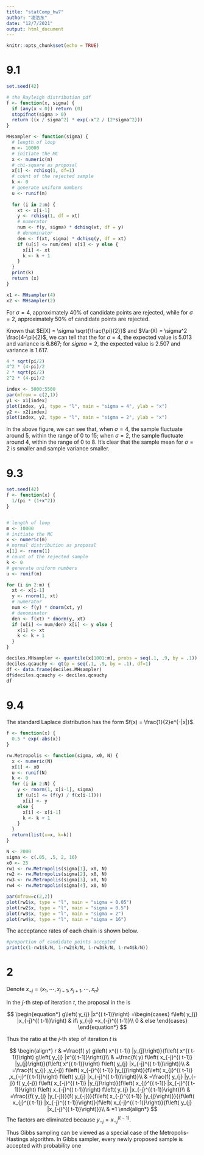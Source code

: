 ```yaml
---
title: "statComp_hw7"
author: "凌浩东"
date: "12/7/2021"
output: html_document
---
```


```r
knitr::opts_chunk$set(echo = TRUE)
```


# 9.1
```r
set.seed(42)

# the Rayleigh distribution pdf
f <- function(x, sigma) {
  if (any(x < 0)) return (0)
  stopifnot(sigma > 0)
  return ((x / sigma^2) * exp(-x^2 / (2*sigma^2)))
}

MHsampler <- function(sigma) {
  # length of loop
  m <- 10000
  # initiate the MC
  x <- numeric(m)
  # chi-square as proposal
  x[1] <- rchisq(1, df=1)
  # count of the rejected sample
  k <- 0
  # generate uniform numbers
  u <- runif(m)
  
  for (i in 2:m) {
    xt <- x[i-1]
    y <- rchisq(1, df = xt)
    # numerator
    num <- f(y, sigma) * dchisq(xt, df = y)
    # denominator
    den <- f(xt, sigma) * dchisq(y, df = xt)
    if (u[i] <= num/den) x[i] <- y else {
      x[i] <- xt
      k <- k + 1
    }
  }
  print(k)
  return (x)
}

x1 <- MHsampler(4)
x2 <- MHsampler(2)
```

For $\sigma = 4$, approximately 40% of candidate points are rejected, 
while for $\sigma = 2$, approximately 50% of candidate points are rejected.

Known that $E[X] = \sigma \sqrt{\frac{\pi}{2}}$ 
and $Var(X) = \sigma^2 \frac{4-\pi}{2}$,
we can tell that the for $\sigma = 4$, the expected value is 5.013 and 
variance is 6.867;
for $sigma = 2$, the expected value is 2.507 and 
variance is 1.617.

```r
4 * sqrt(pi/2)
4^2 * (4-pi)/2
2 * sqrt(pi/2)
2^2 * (4-pi)/2
```

``` r
index <- 5000:5500
par(mfrow = c(2,1))
y1 <- x1[index]
plot(index, y1, type = "l", main = "sigma = 4", ylab = "x")
y2 <- x2[index]
plot(index, y2, type = "l", main = "sigma = 2", ylab = "x")
```

In the above figure, we can see that,
when $\sigma = 4$, the sample fluctuate around 5, within the range of 0 to 15;
when $\sigma = 2$, the sample fluctuate around 4, within the range of 0 to 8.
It's clear that the sample mean for $\sigma = 2$
is smaller and sample variance smaller.

# 9.3
```r
set.seed(42)
f <- function(x) {
  1/(pi * (1+x^2))
}


# length of loop
m <- 10000
# initiate the MC
x <- numeric(m)
# normal distribution as proposal
x[1] <- rnorm(1)
# count of the rejected sample
k <- 0
# generate uniform numbers
u <- runif(m)

for (i in 2:m) {
  xt <- x[i-1]
  y <- rnorm(1, xt)
  # numerator
  num <- f(y) * dnorm(xt, y)
  # denominator
  den <- f(xt) * dnorm(y, xt)
  if (u[i] <= num/den) x[i] <- y else {
    x[i] <- xt
    k <- k + 1
  }
}

deciles.MHsampler <- quantile(x[1001:m], probs = seq(.1, .9, by = .1))
deciles.qcauchy <- qt(p = seq(.1, .9, by = .1), df=1)
df <- data.frame(deciles.MHsampler)
df$deciles.qcauchy <- deciles.qcauchy
df
```

# 9.4

The standard Laplace distribution has the form $f(x) = \frac{1}{2}e^{-|x|}$.

```r
f <- function(x) {
  0.5 * exp(-abs(x))
}

rw.Metropolis <- function(sigma, x0, N) {
  x <- numeric(N)
  x[1] <- x0
  u <- runif(N)
  k <- 0
  for (i in 2:N) {
    y <- rnorm(1, x[i-1], sigma)
    if (u[i] <= (f(y) / f(x[i-1])))
      x[i] <- y 
    else {
      x[i] <- x[i-1]
      k <- k + 1
    }
  }
  return(list(x=x, k=k))
}

N <- 2000
sigma <- c(.05, .5, 2, 16)
x0 <- 25
rw1 <- rw.Metropolis(sigma[1], x0, N)
rw2 <- rw.Metropolis(sigma[2], x0, N)
rw3 <- rw.Metropolis(sigma[3], x0, N)
rw4 <- rw.Metropolis(sigma[4], x0, N)

par(mfrow=c(2,2))
plot(rw1$x, type = "l", main = "sigma = 0.05")
plot(rw2$x, type = "l", main = "sigma = 0.5")
plot(rw3$x, type = "l", main = "sigma = 2")
plot(rw4$x, type = "l", main = "sigma = 16")
```

The acceptance rates of each chain is shown below.
``` r
#proportion of candidate points accepted
print(c(1-rw1$k/N, 1-rw2$k/N, 1-rw3$k/N, 1-rw4$k/N))
```

# 2
Denote $\displaystyle x_{-j} =( x_{1} ,\cdots ,x_{j-1} ,x_{j+1} ,\cdots ,x_{n})$

In the $\displaystyle j$-th step of iteration $\displaystyle t$, the proposal in the is 

$$
\begin{equation*}
g\left( y_{j} |x^{( t-1)}\right) =\begin{cases}
f\left( y_{j} |x_{-j}^{( t-1)}\right) & if\ y_{-j} =x_{-j}^{( t-1)}\\
0 & else
\end{cases}
\end{equation*}
$$

Thus the ratio at the $\displaystyle j$-th step of iteration $\displaystyle t$ is 

$$
\begin{align*}
r & =\frac{f( y) g\left( x^{( t-1)} |y_{j}\right)}{f\left( x^{( t-1)}\right) g\left( y_{j} |x^{( t-1)}\right)}\\
 & =\frac{f( y) f\left( x_{-j}^{( t-1)} |y_{j}\right)}{f\left( x^{( t-1)}\right) f\left( y_{j} |x_{-j}^{( t-1)}\right)}\\
 & =\frac{f( y_{j} ,y_{-j}) f\left( x_{-j}^{( t-1)} |y_{j}\right)}{f\left( x_{j}^{( t-1)} ,x_{-j}^{( t-1)}\right) f\left( y_{j} |x_{-j}^{( t-1)}\right)}\\
 & =\frac{f( y_{j} |y_{-j}) f( y_{-j}) f\left( x_{-j}^{( t-1)} |y_{j}\right)}{f\left( x_{j}^{( t-1)} |x_{-j}^{( t-1)}\right) f\left( x_{-j}^{( t-1)}\right) f\left( y_{j} |x_{-j}^{( t-1)}\right)}\\
 & =\frac{{f( y_{j} |y_{-j})}{f( y_{-j})}{f\left( x_{-j}^{( t-1)} |y_{j}\right)}}{{f\left( x_{j}^{( t-1)} |x_{-j}^{( t-1)}\right)}{f\left( x_{-j}^{( t-1)}\right)}{f\left( y_{j} |x_{-j}^{( t-1)}\right)}}\\
 & =1
\end{align*}
$$
The factors are eliminated because $\displaystyle y_{-j} =x_{-j}^{( t-1)}$. \ 

Thus Gibbs sampling can be viewed as a special case of the Metropolis-Hastings algorithm. In Gibbs sampler, every newly proposed sample is accepted with probability one





















